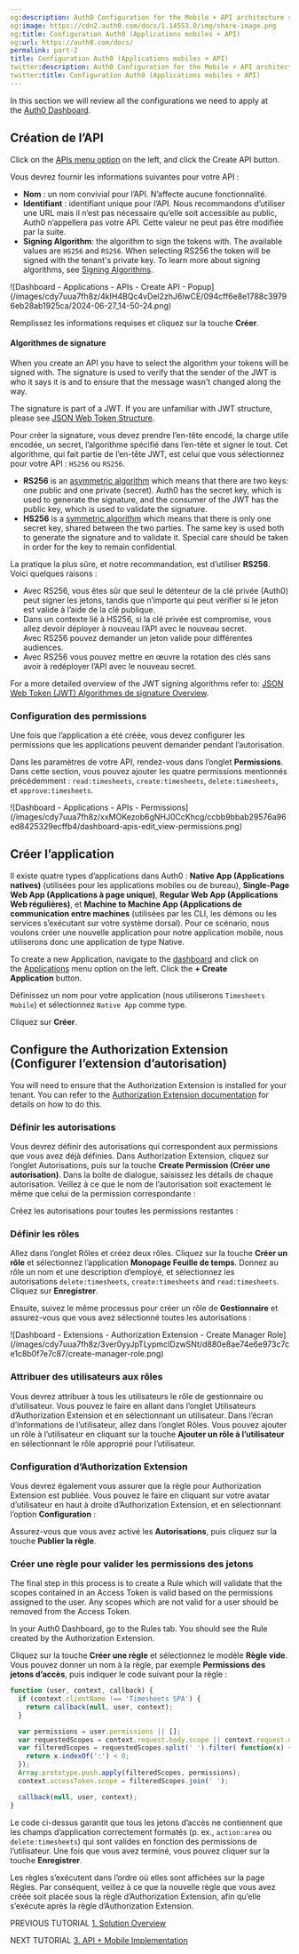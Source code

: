 ```yaml
---
og:description: Auth0 Configuration for the Mobile + API architecture scenario
og:image: https://cdn2.auth0.com/docs/1.14553.0/img/share-image.png
og:title: Configuration Auth0 (Applications mobiles + API)
og:url: https://auth0.com/docs/
permalink: part-2
title: Configuration Auth0 (Applications mobiles + API)
twitter:description: Auth0 Configuration for the Mobile + API architecture scenario
twitter:title: Configuration Auth0 (Applications mobiles + API)
---
```


In this section we will review all the configurations we need to apply at the [Auth0 Dashboard](https://manage.auth0.com/#).

## Création de l’API

Click on the [APIs menu option](https://manage.auth0.com/#/apis) on the left, and click the Create API button.

Vous devrez fournir les informations suivantes pour votre API :

* **Nom** : un nom convivial pour l’API. N’affecte aucune fonctionnalité.
* **Identifiant** : identifiant unique pour l’API. Nous recommandons d’utiliser une URL mais il n’est pas nécessaire qu’elle soit accessible au public, Auth0 n’appellera pas votre API. Cette valeur ne peut pas être modifiée par la suite.
* **<Tooltip tip="Signing Algorithm: Algorithm used to digitally sign tokens to ensure the token has not been tampered with." cta="View Glossary" href="/docs/glossary?term=Signing+Algorithm">Signing Algorithm</Tooltip>**: the algorithm to sign the tokens with. The available values are `HS256` and `RS256`. When selecting RS256 the token will be signed with the tenant's private key. To learn more about signing algorithms, see [Signing Algorithms](/docs/get-started/applications/signing-algorithms).

<Frame>![Dashboard - Applications - APIs - Create API - Popup](/images/cdy7uua7fh8z/4kIH4BQc4vDel2zhJ6lwCE/094cff6e8e1788c39796eb28ab1925ca/2024-06-27_14-50-24.png)</Frame>

Remplissez les informations requises et cliquez sur la touche **Créer**.

#### Algorithmes de signature

When you create an API you have to select the algorithm your tokens will be signed with. The signature is used to verify that the sender of the <Tooltip tip="JSON Web Token (JWT): Standard ID Token format (and often Access Token format) used to represent claims securely between two parties." cta="View Glossary" href="/docs/glossary?term=JWT">JWT</Tooltip> is who it says it is and to ensure that the message wasn't changed along the way.

<Callout icon="file-lines" color="#0EA5E9" iconType="regular">

The signature is part of a JWT. If you are unfamiliar with JWT structure, please see [JSON Web Token Structure](/docs/secure/tokens/json-web-tokens/json-web-token-structure).

</Callout>

Pour créer la signature, vous devez prendre l’en-tête encodé, la charge utile encodée, un secret, l’algorithme spécifié dans l’en-tête et signer le tout. Cet algorithme, qui fait partie de l’en-tête JWT, est celui que vous sélectionnez pour votre API : `HS256` ou `RS256`.

* **RS256** is an [asymmetric algorithm](https://en.wikipedia.org/wiki/Public-key_cryptography) which means that there are two keys: one public and one private (secret). Auth0 has the secret key, which is used to generate the signature, and the consumer of the JWT has the public key, which is used to validate the signature.
* **HS256** is a [symmetric algorithm](https://en.wikipedia.org/wiki/Symmetric-key_algorithm) which means that there is only one secret key, shared between the two parties. The same key is used both to generate the signature and to validate it. Special care should be taken in order for the key to remain confidential.

La pratique la plus sûre, et notre recommandation, est d’utiliser **RS256**. Voici quelques raisons :

* Avec RS256, vous êtes sûr que seul le détenteur de la clé privée (Auth0) peut signer les jetons, tandis que n’importe qui peut vérifier si le jeton est valide à l’aide de la clé publique.
* Dans un contexte lié à HS256, si la clé privée est compromise, vous allez devoir déployer à nouveau l’API avec le nouveau secret. Avec RS256 pouvez demander un jeton valide pour différentes audiences.
* Avec RS256 vous pouvez mettre en œuvre la rotation des clés sans avoir à redéployer l’API avec le nouveau secret.

<Callout icon="file-lines" color="#0EA5E9" iconType="regular">

For a more detailed overview of the JWT signing algorithms refer to: [JSON Web Token (JWT) Algorithmes de signature Overview](https://auth0.com/blog/json-web-token-signing-algorithms-overview/).

</Callout>

### Configuration des permissions

Une fois que l’application a été créée, vous devez configurer les permissions que les applications peuvent demander pendant l’autorisation.

Dans les paramètres de votre API, rendez-vous dans l’onglet **Permissions**. Dans cette section, vous pouvez ajouter les quatre permissions mentionnés précédemment : `read:timesheets`, `create:timesheets`, `delete:timesheets`, et `approve:timesheets`.

<Frame>![Dashboard - Applications - APIs - Permissions](/images/cdy7uua7fh8z/xxMOKezob6gNHJ0CcKhcg/ccbb9bbab29576a96ed8425329ecffb4/dashboard-apis-edit_view-permissions.png)</Frame>

## Créer l’application

Il existe quatre types d’applications dans Auth0 : **Native App (Applications natives)** (utilisées pour les applications mobiles ou de bureau), **Single-Page Web App (Applications à page unique)**, **Regular Web App (Applications Web régulières)**, et **Machine to Machine App (Applications de communication entre machines** (utilisées par les CLI, les démons ou les services s’exécutant sur votre système dorsal). Pour ce scénario, nous voulons créer une nouvelle application pour notre application mobile, nous utiliserons donc une application de type Native.

To create a new Application, navigate to the [dashboard](https://manage.auth0.com/#) and click on the [Applications](https://manage.auth0.com/#/applications) menu option on the left. Click the **+ Create Application** button.

Définissez un nom pour votre application (nous utiliserons `Timesheets Mobile`) et sélectionnez `Native App` comme type.

Cliquez sur **Créer**.

## Configure the Authorization Extension (Configurer l’extension d’autorisation)

You will need to ensure that the Authorization Extension is installed for your tenant. You can refer to the [Authorization Extension documentation](/docs/customize/extensions/authorization-extension) for details on how to do this.

### Définir les autorisations

Vous devrez définir des autorisations qui correspondent aux permissions que vous avez déjà définies. Dans Authorization Extension, cliquez sur l’onglet Autorisations, puis sur la touche **Create Permission (Créer une autorisation)**. Dans la boîte de dialogue, saisissez les détails de chaque autorisation. Veillez à ce que le nom de l’autorisation soit exactement le même que celui de la permission correspondante :

Créez les autorisations pour toutes les permissions restantes :

### Définir les rôles

Allez dans l’onglet Rôles et créez deux rôles. Cliquez sur la touche **Créer un rôle** et sélectionnez l’application **Monopage Feuille de temps**. Donnez au rôle un nom et une description d’employé, et sélectionnez les autorisations `delete:timesheets`, `create:timesheets` and `read:timesheets`. Cliquez sur **Enregistrer**.

Ensuite, suivez le même processus pour créer un rôle de **Gestionnaire** et assurez-vous que vous avez sélectionné toutes les autorisations :

<Frame>![Dashboard - Extensions - Authorization Extension - Create Manager Role](/images/cdy7uua7fh8z/3ver0yyJpTLypmcIDzwSNt/d880e8ae74e6e973c7ce1c8b0f7e7c87/create-manager-role.png)</Frame>

### Attribuer des utilisateurs aux rôles

Vous devrez attribuer à tous les utilisateurs le rôle de gestionnaire ou d’utilisateur. Vous pouvez le faire en allant dans l’onglet Utilisateurs d’Authorization Extension et en sélectionnant un utilisateur. Dans l’écran d’informations de l’utilisateur, allez dans l’onglet Rôles. Vous pouvez ajouter un rôle à l’utilisateur en cliquant sur la touche **Ajouter un rôle à l’utilisateur** en sélectionnant le rôle approprié pour l’utilisateur.

### Configuration d’Authorization Extension

Vous devrez également vous assurer que la règle pour Authorization Extension est publiée. Vous pouvez le faire en cliquant sur votre avatar d’utilisateur en haut à droite d’Authorization Extension, et en sélectionnant l’option **Configuration** :

Assurez-vous que vous avez activé les **Autorisations**, puis cliquez sur la touche **Publier la règle**.

### Créer une règle pour valider les permissions des jetons

The final step in this process is to create a Rule which will validate that the scopes contained in an <Tooltip tip="Access Token: Authorization credential, in the form of an opaque string or JWT, used to access an API." cta="View Glossary" href="/docs/glossary?term=Access+Token">Access Token</Tooltip> is valid based on the permissions assigned to the user. Any scopes which are not valid for a user should be removed from the Access Token.

In your <Tooltip tip="Auth0 Dashboard: Auth0's main product to configure your services." cta="View Glossary" href="/docs/glossary?term=Auth0+Dashboard">Auth0 Dashboard</Tooltip>, go to the Rules tab. You should see the Rule created by the Authorization Extension.

Cliquez sur la touche **Créer une règle** et sélectionnez le modèle **Règle vide**. Vous pouvez donner un nom à la règle, par exemple **Permissions des jetons d’accès**, puis indiquer le code suivant pour la règle :

```javascript lines
function (user, context, callback) {
  if (context.clientName !== 'Timesheets SPA') {
    return callback(null, user, context);
  }

  var permissions = user.permissions || [];
  var requestedScopes = context.request.body.scope || context.request.query.scope;
  var filteredScopes = requestedScopes.split(' ').filter( function(x) {
    return x.indexOf(':') < 0;
  });
  Array.prototype.push.apply(filteredScopes, permissions);
  context.accessToken.scope = filteredScopes.join(' ');

  callback(null, user, context);
}
```






Le code ci-dessus garantit que tous les jetons d’accès ne contiennent que les champs d’application correctement formatés (p. ex., `action:area` ou `delete:timesheets`) qui sont valides en fonction des permissions de l’utilisateur. Une fois que vous avez terminé, vous pouvez cliquer sur la touche **Enregistrer**.

Les règles s’exécutent dans l’ordre où elles sont affichées sur la page Règles. Par conséquent, veillez à ce que la nouvelle règle que vous avez créée soit placée sous la règle d’Authorization Extension, afin qu’elle s’exécute après la règle d’Authorization Extension.

PREVIOUS TUTORIAL [1. Solution Overview](/docs/get-started/architecture-scenarios/mobile-api/part-1)

NEXT TUTORIAL [3. API + Mobile Implementation](/docs/get-started/architecture-scenarios/mobile-api/api-implementation-nodejs)